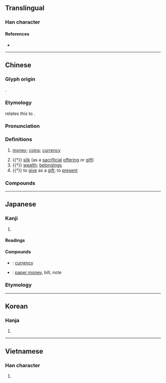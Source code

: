 {{also|币}}
{{character info}}
==Translingual==

===Han character===
{{Han char|rn=50|rad=巾|as=12|sn=15|four=98227|canj=FKLB|ids=⿱敝巾}}

====References====
* {{Han ref|kx=0337.020|dkj=09088|dj=0644.010|hdz=10753.010|uh=5E63|ud=24163|bh=B9F4|bd=47604}}

----

==Chinese==
{{zh-forms|s=币}}

===Glyph origin===
{{Han etym}}
{{Han compound|敝|巾|c1=p|c2=s|t2=towel|ls=psc}}.

===Etymology===
{{zh-ref|Wang (1982)}} relates this to {{och-l|帛|silk}}.

===Pronunciation===
{{zh-pron
|m=bì
|m-s=bi4
|c=bai6
|c-t=bai5
|g=pi5
|h=pfs=pi;gd=bi4
|j=bi3
|mb=bī
|md=bê
|mn=xm,tw:pè/xm,qz,twv:pē/zz:pī
|mn-t=bi6
|w=3bi
|x=bei4
|ma=y
|mc=y
|oc=y
|cat=n,v
}}

===Definitions===
{{zh-hanzi}}

# [[money]]; [[coin]]s; [[currency]]
#: {{zh-syn|錢}}
#: {{zh-x|金幣|gold '''coin'''}}
#: {{zh-x|紙幣|banknote}}
#: {{zh-x|港幣|Hong Kong dollar}}
# {{†}} [[silk]] (as a [[sacrificial]] [[offering]] or [[gift]])
# {{†}} [[wealth]]; [[belonging]]s
# {{†}} to [[give]] as a [[gift]]; to [[present]]

===Compounds===
{{zh-der|貨幣|港幣|硬幣|外幣|紙幣|金幣|錢幣|幣值|銀幣|法幣|澳幣|人民幣|代幣|偽幣|儲備貨幣|儲幣|冥幣|刀幣|制幣|加密貨幣|加幣|劣幣驅逐良幣|卑辭厚幣|單一貨幣|變造幣|古幣|國際貨幣|國際貨幣基金|國際貨幣基金會|國際貨幣基金組織|幣別|幣制|幣制改革|投幣|投幣口|投硬幣|新臺幣|本位貨幣|本幣|歐洲貨幣|比特幣|泉幣|法定貨幣|流通貨幣|電子貨幣|百度幣|硬幣坯|硬貨幣|貨幣主義|貨幣交換|貨幣供應量|貨幣兌換|貨幣升值|貨幣單位|貨幣危機|貨幣回籠|貨幣地租|貨幣工資|貨幣市場|貨幣平價|貨幣政策|貨幣流通量|貨幣貶值|貨幣資本|贗幣|軟幣|輔幣|邊幣|通用貨幣|造幣廠|錢幣學|銅幣|鑄幣|鑄幣權|鎳幣|三幣|上幣|下幣|中幣|侑幣|入幣|公幣|六幣|冀南幣|卑禮厚幣|卑辭重幣|厚幣|受幣|嘉幣|器幣|國幣|圭幣|夕幣|奉幣|奩幣|委幣|娉幣|婚幣|寄幣|寶幣|布幣|幣儀|幣器|幣帛|幣泉|幣法|幣爵|幣物|幣獻|幣玉|幣籍|幣聘|幣號|幣財|幣貢|幣重言甘|幣錦|幣餘|幣馬|幣齎|彩幣|徵幣|息幣|慶幣|搏幣|摯幣|斥幣|方幣|旅幣|旌幣|書幣|束幣|杯幣|楮幣|正幣|歲幣|牲幣|犧幣|玉幣|珍幣|珪幣|琛幣|瑤幣|生幣|發幣|白鹿幣|白鹿皮幣|皮幣|祝幣|祝幣史辭|禮幣|私幣|筐幣|納幣|綵幣|纁幣|羔幣|聘幣|職幣|袁頭幣|貝幣|財幣|貲幣|賄幣|資幣|賦幣|質幣|贄幣|贊幣|走幣|車幣|軌幣|輔助貨幣|輸幣|農幣|通幣|遣幣|遺幣|酬幣|采幣|釋幣|重幣|量幣|鈔幣|錦幣|雁幣|青幣|靡幣|香幣|馬幣|馳幣|鬼幣|鹿幣|龍幣|龜幣}}

----

==Japanese==

===Kanji===
{{ja-kanji|grade=c|rs=巾12}}

# {{rfdef|ja|sort=巾12}}

====Readings====
{{ja-readings
|goon=べ
|kanon=へい
|kun=ぬさ-, みてぐら-, ぜに-, たから
}}

====Compounds====
* {{ja-r|貨幣|かへい}}: [[currency]]
* {{ja-r|紙幣|しへい}}: [[paper money]], bill, note

===Etymology===
{{ja-kanjitab|ぬさ|yomi=k}}
{{ja-see|ぬさ}}

----

==Korean==

===Hanja===
{{ko-hanja|hangeul=폐|mr=p'ye}}

# {{rfdef|ko|sort=巾12}}

----

==Vietnamese==

===Han character===
{{vi-readings|reading=tệ, giẻ|rs=巾12}}

# {{rfdef|vi}}